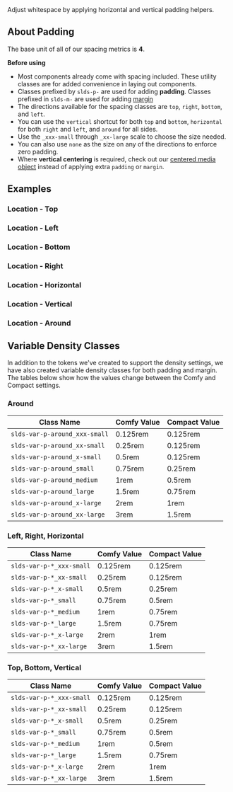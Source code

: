 
<div className="doc lead">
  Adjust whitespace by applying horizontal and vertical padding helpers.
</div>

## About Padding
The base unit of all of our spacing metrics is **4**.

**Before using**

- Most components already come with spacing included. These utility classes are for added convenience in laying out components.
- Classes prefixed by `slds-p-` are used for adding **padding**. Classes prefixed in `slds-m-` are used for adding [margin](/utilities/margin)
- The directions available for the spacing classes are `top`, `right`, `bottom`, and `left`.
- You can use the `vertical` shortcut for both `top` and `bottom`, `horizontal` for both `right` and `left`, and `around` for all sides.
- Use the `_xxx-small` through `_xx-large` scale to choose the size needed.
- You can also use `none` as the size on any of the directions to enforce zero padding.
- Where **vertical centering** is required, check out our [centered media object](/utilities/media-objects) instead of applying extra `padding` or `margin`.

## Examples

### Location - Top

<Example title="top paddings">
  <Fragment>
    <SpacingCodeView type="p" size="none" position="top" />
    <SpacingCodeView type="p" size="xxx-small" position="top" />
    <SpacingCodeView type="p" size="xx-small" position="top" />
    <SpacingCodeView type="p" size="x-small" position="top" />
    <SpacingCodeView type="p" size="small" position="top" />
    <SpacingCodeView type="p" size="medium" position="top" />
    <SpacingCodeView type="p" size="large" position="top" />
    <SpacingCodeView type="p" size="x-large" position="top" />
    <SpacingCodeView type="p" size="xx-large" position="top" />
  </Fragment>
</Example>

### Location - Left

<Example title="left paddings">
  <Fragment>
    <SpacingCodeView type="p" size="none" position="left" />
    <SpacingCodeView type="p" size="xxx-small" position="left" />
    <SpacingCodeView type="p" size="xx-small" position="left" />
    <SpacingCodeView type="p" size="x-small" position="left" />
    <SpacingCodeView type="p" size="small" position="left" />
    <SpacingCodeView type="p" size="medium" position="left" />
    <SpacingCodeView type="p" size="large" position="left" />
    <SpacingCodeView type="p" size="x-large" position="left" />
    <SpacingCodeView type="p" size="xx-large" position="left" />
  </Fragment>
</Example>

### Location - Bottom

<Example title="bottom paddings">
  <Fragment>
    <SpacingCodeView type="p" size="none" position="bottom" />
    <SpacingCodeView type="p" size="xxx-small" position="bottom" />
    <SpacingCodeView type="p" size="xx-small" position="bottom" />
    <SpacingCodeView type="p" size="x-small" position="bottom" />
    <SpacingCodeView type="p" size="small" position="bottom" />
    <SpacingCodeView type="p" size="medium" position="bottom" />
    <SpacingCodeView type="p" size="large" position="bottom" />
    <SpacingCodeView type="p" size="x-large" position="bottom" />
    <SpacingCodeView type="p" size="xx-large" position="bottom" />
  </Fragment>
</Example>

### Location - Right

<Example title="right paddings">
  <Fragment>
    <SpacingCodeView type="p" size="none" position="right" />
    <SpacingCodeView type="p" size="xxx-small" position="right" />
    <SpacingCodeView type="p" size="xx-small" position="right" />
    <SpacingCodeView type="p" size="x-small" position="right" />
    <SpacingCodeView type="p" size="small" position="right" />
    <SpacingCodeView type="p" size="medium" position="right" />
    <SpacingCodeView type="p" size="large" position="right" />
    <SpacingCodeView type="p" size="x-large" position="right" />
    <SpacingCodeView type="p" size="xx-large" position="right" />
  </Fragment>
</Example>

### Location - Horizontal

<Example title="horizontal paddings">
  <Fragment>
    <SpacingCodeView type="p" size="none" position="horizontal" />
    <SpacingCodeView type="p" size="xxx-small" position="horizontal" />
    <SpacingCodeView type="p" size="xx-small" position="horizontal" />
    <SpacingCodeView type="p" size="x-small" position="horizontal" />
    <SpacingCodeView type="p" size="small" position="horizontal" />
    <SpacingCodeView type="p" size="medium" position="horizontal" />
    <SpacingCodeView type="p" size="large" position="horizontal" />
    <SpacingCodeView type="p" size="x-large" position="horizontal" />
    <SpacingCodeView type="p" size="xx-large" position="horizontal" />
  </Fragment>
</Example>

### Location - Vertical

<Example title="vertical paddings">
  <Fragment>
    <SpacingCodeView type="p" size="none" position="vertical" />
    <SpacingCodeView type="p" size="xxx-small" position="vertical" />
    <SpacingCodeView type="p" size="xx-small" position="vertical" />
    <SpacingCodeView type="p" size="x-small" position="vertical" />
    <SpacingCodeView type="p" size="small" position="vertical" />
    <SpacingCodeView type="p" size="medium" position="vertical" />
    <SpacingCodeView type="p" size="large" position="vertical" />
    <SpacingCodeView type="p" size="x-large" position="vertical" />
    <SpacingCodeView type="p" size="xx-large" position="vertical" />
  </Fragment>
</Example>

### Location - Around

<Example title="around paddings">
  <Fragment>
    <SpacingCodeView type="p" size="none" position="around" />
    <SpacingCodeView type="p" size="xxx-small" position="around" />
    <SpacingCodeView type="p" size="xx-small" position="around" />
    <SpacingCodeView type="p" size="x-small" position="around" />
    <SpacingCodeView type="p" size="small" position="around" />
    <SpacingCodeView type="p" size="medium" position="around" />
    <SpacingCodeView type="p" size="large" position="around" />
    <SpacingCodeView type="p" size="x-large" position="around" />
    <SpacingCodeView type="p" size="xx-large" position="around" />
  </Fragment>
</Example>

## Variable Density Classes

In addition to the tokens we've created to support the density settings, we have also created variable density classes for both padding and margin. The tables below show how the values change between the Comfy and Compact settings.

### Around

| Class Name | Comfy Value | Compact Value |
| ----------- | ----------- | ------ |
| `slds-var-p-around_xxx-small` | 0.125rem | 0.125rem |
| `slds-var-p-around_xx-small`      | 0.25rem | 0.125rem |
| `slds-var-p-around_x-small`      | 0.5rem | 0.125rem |
| `slds-var-p-around_small`      | 0.75rem | 0.25rem |
| `slds-var-p-around_medium`      | 1rem | 0.5rem |
| `slds-var-p-around_large`    | 1.5rem | 0.75rem |
| `slds-var-p-around_x-large`      | 2rem | 1rem |
| `slds-var-p-around_xx-large`     | 3rem | 1.5rem |

### Left, Right, Horizontal

| Class Name | Comfy Value | Compact Value |
| ----------- | ----------- | ------ |
| `slds-var-p-*_xxx-small` | 0.125rem | 0.125rem |
| `slds-var-p-*_xx-small`      | 0.25rem | 0.125rem |
| `slds-var-p-*_x-small`      | 0.5rem | 0.25rem |
| `slds-var-p-*_small`      | 0.75rem | 0.5rem |
| `slds-var-p-*_medium`      | 1rem | 0.75rem |
| `slds-var-p-*_large`    | 1.5rem | 0.75rem |
| `slds-var-p-*_x-large`      | 2rem | 1rem |
| `slds-var-p-*_xx-large`     | 3rem | 1.5rem |

### Top, Bottom, Vertical

| Class Name | Comfy Value | Compact Value |
| ----------- | ----------- | ------ |
| `slds-var-p-*_xxx-small` | 0.125rem | 0.125rem |
| `slds-var-p-*_xx-small`      | 0.25rem | 0.125rem |
| `slds-var-p-*_x-small`      | 0.5rem | 0.25rem |
| `slds-var-p-*_small`      | 0.75rem | 0.5rem |
| `slds-var-p-*_medium`      | 1rem | 0.5rem |
| `slds-var-p-*_large`    | 1.5rem | 0.75rem |
| `slds-var-p-*_x-large`      | 2rem | 1rem |
| `slds-var-p-*_xx-large`     | 3rem | 1.5rem |
